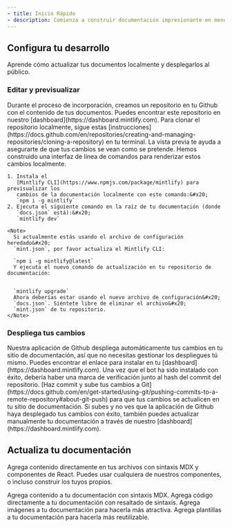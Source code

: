 ```yaml
---
- title: Inicio Rápido
- description: Comienza a construir documentación impresionante en menos de 5 minutos
---
```


## Configura tu desarrollo

Aprende cómo actualizar tus documentos localmente y desplegarlos al público.

### Editar y previsualizar

<AccordionGroup>
  <Accordion icon="github" title="Clona tus documentos localmente">
    Durante el proceso de incorporación, creamos un repositorio en tu Github con
    el contenido de tus documentos. Puedes encontrar este repositorio en nuestro
    [dashboard](https://dashboard.mintlify.com). Para clonar el repositorio
    localmente, sigue estas
    [instrucciones](https://docs.github.com/en/repositories/creating-and-managing-repositories/cloning-a-repository)
    en tu terminal.

  </Accordion>

  <Accordion icon="rectangle-terminal" title="Vista previa de cambios">
    La vista previa te ayuda a asegurarte de que tus cambios se vean como se pretende. Hemos construido una
    interfaz de línea de comandos para renderizar estos cambios localmente.


    1. Instala el
       [Mintlify CLI](https://www.npmjs.com/package/mintlify) para previsualizar los
       cambios de la documentación localmente con este comando:&#x20;
       `npm i -g mintlify`
    2. Ejecuta el siguiente comando en la raíz de tu documentación (donde
       `docs.json` está):&#x20;
       `mintlify dev`

    <Note>
      Si actualmente estás usando el archivo de configuración heredado&#x20;
      `mint.json`, por favor actualiza el Mintlify CLI:

      `npm i -g mintlify@latest`
      Y ejecuta el nuevo comando de actualización en tu repositorio de documentación:


      `mintlify upgrade`
      Ahora deberías estar usando el nuevo archivo de configuración&#x20;
      `docs.json`. Siéntete libre de eliminar el archivo&#x20;
      `mint.json` de tu repositorio.
    </Note>
  </Accordion>
</AccordionGroup>

### Despliega tus cambios

<AccordionGroup>
  <Accordion icon="message-bot" title="Instala nuestra aplicación de Github">
    Nuestra aplicación de Github despliega automáticamente tus cambios en tu sitio de documentación, así que
    no necesitas gestionar los despliegues tú mismo. Puedes encontrar el enlace para instalar en
    tu&#x20;
    [dashboard](https://dashboard.mintlify.com). Una vez que el bot ha sido
    instalado con éxito, debería haber una marca de verificación junto al hash del commit
    del repositorio.

  </Accordion>

  <Accordion icon="rocket" title="Sube tus cambios">
    [Haz commit y sube tus cambios a
    Git](https://docs.github.com/en/get-started/using-git/pushing-commits-to-a-remote-repository#about-git-push)
    para que tus cambios se actualicen en tu sitio de documentación. Si subes y no ves que
    la aplicación de Github haya desplegado tus cambios con éxito, también puedes
    actualizar manualmente tu documentación a través de nuestro&#x20;
    [dashboard](https://dashboard.mintlify.com).

  </Accordion>
</AccordionGroup>

## Actualiza tu documentación

Agrega contenido directamente en tus archivos con sintaxis MDX y componentes de React. Puedes usar cualquiera de nuestros componentes, o incluso construir los tuyos propios.


<CardGroup>
  <Card title="Agregar Contenido Con MDX" icon="file" href="/es/essentials/markdown">
    Agrega contenido a tu documentación con sintaxis MDX.
  </Card>

  <Card title="Agregar Bloques de Código" icon="square-code" href="/es/essentials/code">
    Agrega código directamente a tu documentación con resaltado de sintaxis.
  </Card>

  <Card title="Agregar Imágenes" icon="image" href="/es/essentials/images">
    Agrega imágenes a tu documentación para hacerla más atractiva.
  </Card>

  <Card title="Agregar Componentes Personalizados" icon="puzzle-piece" href="/es/essentials/reusable-snippets">
    Agrega plantillas a tu documentación para hacerla más reutilizable.
  </Card>
</CardGroup>
